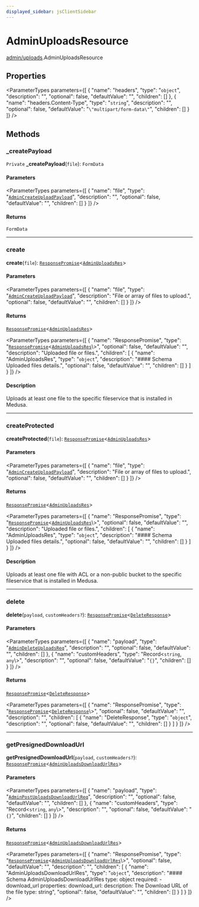 ```yaml
---
displayed_sidebar: jsClientSidebar
---
```



# AdminUploadsResource

[admin/uploads](../../modules/admin_uploads.mdx).AdminUploadsResource

## Properties

<ParameterTypes parameters={[
  {
    "name": "headers",
    "type": "`object`",
    "description": "",
    "optional": false,
    "defaultValue": "",
    "children": []
  },
  {
    "name": "headers.Content-Type",
    "type": "`string`",
    "description": "",
    "optional": false,
    "defaultValue": "`\"multipart/form-data\"`",
    "children": []
  }
]} />

## Methods

### \_createPayload

`Private` **_createPayload**(`file`): `FormData`

#### Parameters

<ParameterTypes parameters={[
  {
    "name": "file",
    "type": "[`AdminCreateUploadPayload`](../modules/admin_uploads.internal.mdx#admincreateuploadpayload)",
    "description": "",
    "optional": false,
    "defaultValue": "",
    "children": []
  }
]} />

#### Returns

`FormData`

<ParameterTypes parameters={[]} />

___

### create

**create**(`file`): [`ResponsePromise`](../../swaps/modules/swaps.internal.mdx#responsepromise)<[`AdminUploadsRes`](../../internal/modules/admin_discounts.internal.internal.mdx#adminuploadsres)\>

#### Parameters

<ParameterTypes parameters={[
  {
    "name": "file",
    "type": "[`AdminCreateUploadPayload`](../modules/admin_uploads.internal.mdx#admincreateuploadpayload)",
    "description": "File or array of files to upload.",
    "optional": false,
    "defaultValue": "",
    "children": []
  }
]} />

#### Returns

[`ResponsePromise`](../../swaps/modules/swaps.internal.mdx#responsepromise)<[`AdminUploadsRes`](../../internal/modules/admin_discounts.internal.internal.mdx#adminuploadsres)\>

<ParameterTypes parameters={[
  {
    "name": "ResponsePromise",
    "type": "[`ResponsePromise`](../../swaps/modules/swaps.internal.mdx#responsepromise)<[`AdminUploadsRes`](../../internal/modules/admin_discounts.internal.internal.mdx#adminuploadsres)\\>",
    "optional": false,
    "defaultValue": "",
    "description": "Uploaded file or files.",
    "children": [
      {
        "name": "AdminUploadsRes",
        "type": "`object`",
        "description": "#### Schema Uploaded files details.",
        "optional": false,
        "defaultValue": "",
        "children": []
      }
    ]
  }
]} />

#### Description

Uploads at least one file to the specific fileservice that is installed in Medusa.

___

### createProtected

**createProtected**(`file`): [`ResponsePromise`](../../swaps/modules/swaps.internal.mdx#responsepromise)<[`AdminUploadsRes`](../../internal/modules/admin_discounts.internal.internal.mdx#adminuploadsres)\>

#### Parameters

<ParameterTypes parameters={[
  {
    "name": "file",
    "type": "[`AdminCreateUploadPayload`](../modules/admin_uploads.internal.mdx#admincreateuploadpayload)",
    "description": "File or array of files to upload.",
    "optional": false,
    "defaultValue": "",
    "children": []
  }
]} />

#### Returns

[`ResponsePromise`](../../swaps/modules/swaps.internal.mdx#responsepromise)<[`AdminUploadsRes`](../../internal/modules/admin_discounts.internal.internal.mdx#adminuploadsres)\>

<ParameterTypes parameters={[
  {
    "name": "ResponsePromise",
    "type": "[`ResponsePromise`](../../swaps/modules/swaps.internal.mdx#responsepromise)<[`AdminUploadsRes`](../../internal/modules/admin_discounts.internal.internal.mdx#adminuploadsres)\\>",
    "optional": false,
    "defaultValue": "",
    "description": "Uploaded file or files.",
    "children": [
      {
        "name": "AdminUploadsRes",
        "type": "`object`",
        "description": "#### Schema Uploaded files details.",
        "optional": false,
        "defaultValue": "",
        "children": []
      }
    ]
  }
]} />

#### Description

Uploads at least one file with ACL or a non-public bucket to the specific fileservice that is installed in Medusa.

___

### delete

**delete**(`payload`, `customHeaders?`): [`ResponsePromise`](../../swaps/modules/swaps.internal.mdx#responsepromise)<[`DeleteResponse`](../../internal/modules/admin_discounts.internal.internal.mdx#deleteresponse)\>

#### Parameters

<ParameterTypes parameters={[
  {
    "name": "payload",
    "type": "[`AdminDeleteUploadsReq`](../../internal/classes/admin_discounts.internal.internal.AdminDeleteUploadsReq.mdx)",
    "description": "",
    "optional": false,
    "defaultValue": "",
    "children": []
  },
  {
    "name": "customHeaders",
    "type": "Record<`string`, `any`\\>",
    "description": "",
    "optional": false,
    "defaultValue": "`{}`",
    "children": []
  }
]} />

#### Returns

[`ResponsePromise`](../../swaps/modules/swaps.internal.mdx#responsepromise)<[`DeleteResponse`](../../internal/modules/admin_discounts.internal.internal.mdx#deleteresponse)\>

<ParameterTypes parameters={[
  {
    "name": "ResponsePromise",
    "type": "[`ResponsePromise`](../../swaps/modules/swaps.internal.mdx#responsepromise)<[`DeleteResponse`](../../internal/modules/admin_discounts.internal.internal.mdx#deleteresponse)\\>",
    "optional": false,
    "defaultValue": "",
    "description": "",
    "children": [
      {
        "name": "DeleteResponse",
        "type": "`object`",
        "description": "",
        "optional": false,
        "defaultValue": "",
        "children": []
      }
    ]
  }
]} />

___

### getPresignedDownloadUrl

**getPresignedDownloadUrl**(`payload`, `customHeaders?`): [`ResponsePromise`](../../swaps/modules/swaps.internal.mdx#responsepromise)<[`AdminUploadsDownloadUrlRes`](../../internal/modules/admin_discounts.internal.internal.mdx#adminuploadsdownloadurlres)\>

#### Parameters

<ParameterTypes parameters={[
  {
    "name": "payload",
    "type": "[`AdminPostUploadsDownloadUrlReq`](../../internal/classes/admin_discounts.internal.internal.AdminPostUploadsDownloadUrlReq.mdx)",
    "description": "",
    "optional": false,
    "defaultValue": "",
    "children": []
  },
  {
    "name": "customHeaders",
    "type": "Record<`string`, `any`\\>",
    "description": "",
    "optional": false,
    "defaultValue": "`{}`",
    "children": []
  }
]} />

#### Returns

[`ResponsePromise`](../../swaps/modules/swaps.internal.mdx#responsepromise)<[`AdminUploadsDownloadUrlRes`](../../internal/modules/admin_discounts.internal.internal.mdx#adminuploadsdownloadurlres)\>

<ParameterTypes parameters={[
  {
    "name": "ResponsePromise",
    "type": "[`ResponsePromise`](../../swaps/modules/swaps.internal.mdx#responsepromise)<[`AdminUploadsDownloadUrlRes`](../../internal/modules/admin_discounts.internal.internal.mdx#adminuploadsdownloadurlres)\\>",
    "optional": false,
    "defaultValue": "",
    "description": "",
    "children": [
      {
        "name": "AdminUploadsDownloadUrlRes",
        "type": "`object`",
        "description": "#### Schema AdminUploadsDownloadUrlRes type: object required: - download_url properties: download_url: description: The Download URL of the file type: string",
        "optional": false,
        "defaultValue": "",
        "children": []
      }
    ]
  }
]} />
